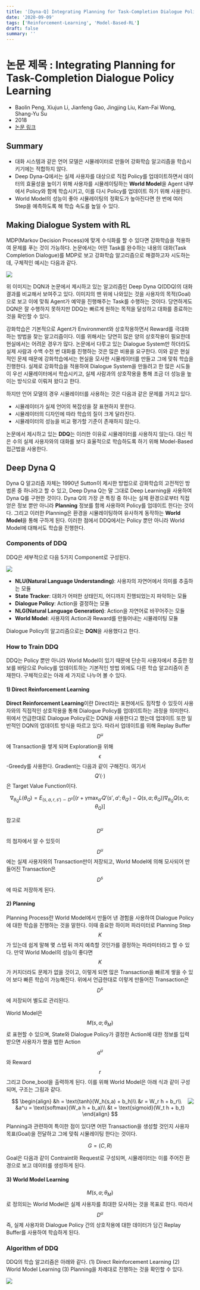 ```yaml
---
title: '[Dyna-Q] Integrating Planning for Task-Completion Dialogue Policy Learning'
date: '2020-09-09'
tags: ['Reinforcement-Learning', 'Model-Based-RL']
draft: false
summary: ''
---
```


# 논문 제목 : Integrating Planning for Task-Completion Dialogue Policy Learning

- Baolin Peng, Xiujun Li, Jianfeng Gao, Jingjing Liu, Kam-Fai Wong, Shang-Yu Su
- 2018
- [논문 링크](https://arxiv.org/abs/1801.06176)

## Summary

- 대화 시스템과 같은 언어 모델은 시뮬레이터로 만들어 강화학습 알고리즘을 학습시키기에는 적합하지 않다.
- Deep Dyna-Q에서는 실제 사용자를 대상으로 직접 Policy를 업데이트하면서 데이터의 효율성을 높이기 위해 사용자를 시뮬레이팅하는 **World Model**을 Agent 내부에서 Policy와 함께 학습시키고, 이를 다시 Policy를 업데이트 하기 위해 사용한다.
- World Model의 성능이 좋아 시뮬레이팅의 정확도가 높아진다면 한 번에 여러 Step을 예측하도록 해 학습 속도를 높일 수 있다.

## Making Dialogue System with RL

MDP(Markov Decision Process)에 맞게 수식화를 할 수 있다면 강화학습을 적용하여 문제를 푸는 것이 가능하다. 논문에서는 어떤 Task를 완수하는 내용의 대화(Task Completion Dialogue)를 MDP로 보고 강화학습 알고리즘으로 해결하고자 시도하는데, 구체적인 예시는 다음과 같다.

<img
  src="/static/images/paper-review/ddq_two_sample_dialogue_sessions.png"
  className="mx-auto my-4 block w-[40em]"
/>

위 이미지는 DQN과 논문에서 제시하고 있는 알고리즘인 Deep Dyna Q(DDQ)의 대화 결과를 비교해서 보여주고 있다. 이미지의 맨 위에 나와있는 것을 사용자의 목적(Goal)으로 보고 이에 맞춰 Agent가 예약을 진행해주는 Task를 수행하는 것이다. 당연하게도 DQN은 잘 수행하지 못하지만 DDQ는 빠르게 원하는 목적을 달성하고 대화를 종료하는 것을 확인할 수 있다.

강화학습은 기본적으로 Agent가 Environment와 상호작용하면서 Reward를 극대화하는 방법을 찾는 알고리즘이다. 이를 위해서는 당연히 많은 양의 상호작용이 필요한데 현실에서는 어려운 경우가 많다. 논문에서 다루고 있는 Dialogue System만 하더라도 실제 사람과 수백 수천 번 대화를 진행하는 것은 많은 비용을 요구한다. 이와 같은 현실적인 문제 때문에 강화학습에서는 현실을 모사한 시뮬레이터를 만들고 그에 맞춰 학습을 진행한다. 실제로 강화학습을 적용하여 Dialogue System을 만들려고 한 많은 시도들이 우선 시뮬레이터에서 학습시키고, 실제 사람과의 상호작용을 통해 조금 더 성능을 높이는 방식으로 이뤄져 왔다고 한다.

하지만 언어 모델의 경우 시뮬레이터를 사용하는 것은 다음과 같은 문제를 가지고 있다.

- 시뮬레이터가 실제 언어의 복잡성을 잘 표현하지 못한다.
- 시뮬레이터의 디자인에 따라 학습의 질이 크게 달라진다.
- 시뮬레이터의 성능을 비교 평가할 기준이 존재하지 않는다.

논문에서 제시하고 있는 **DDQ**는 이러한 이유로 시뮬레이터를 사용하지 않는다. 대신 적은 수의 실제 사용자와의 대화를 보다 효율적으로 학습하도록 하기 위해 Model-Based 접근법을 사용한다.

## Deep Dyna Q

Dyna Q 알고리즘 자체는 1990년 Sutton이 제시한 방법으로 강화학습의 고전적인 방법론 중 하나라고 할 수 있고, Deep Dyna Q는 말 그대로 Deep Learning을 사용하여 Dyna Q를 구현한 것이다. Dyna Q의 가장 큰 특징 중 하나는 실제 환경으로부터 직접 얻은 정보 뿐만 아니라 **Planning** 정보를 함께 사용하여 Policy를 업데이트 한다는 것이다. 그리고 이러한 Planning은 환경을 시뮬레이팅하여 유사하게 동작하는 **World Model**을 통해 구하게 된다. 이러한 점에서 DDQ에서는 Policy 뿐만 아니라 World Model에 대해서도 학습을 진행한다.

### Components of DDQ

DDQ은 세부적으로 다음 5가지 Component로 구성된다.

<img src="/static/images/paper-review/ddq_dialogue_agent.png" className="mx-auto block w-[28em]" />

- **NLU(Natural Language Understanding)**: 사용자의 자연어에서 의미를 추출하는 모듈
- **State Tracker**: 대화가 어떠한 상태인지, 어디까지 진행되었는지 파악하는 모듈
- **Dialogue Policy**: Action을 결정하는 모듈
- **NLG(Natural Language Generation)**: Action을 자연어로 바꾸어주는 모듈
- **World Model**: 사용자의 Action과 Reward를 만들어내는 시뮬레이팅 모듈

Dialogue Policy의 알고리즘으로는 **DQN**을 사용했다고 한다.

### How to Train DDQ

DDQ는 Policy 뿐만 아니라 World Model이 있기 때문에 단순히 사용자에서 추출한 정보를 바탕으로 Policy를 업데이트하는 기본적인 방법 외에도 다른 학습 알고리즘이 존재한다. 구체적으로는 아래 세 가지로 나누어 볼 수 있다.

#### 1) Direct Reinforcement Learning

**Direct Reinforcement Learning**이란 Direct라는 표현에서도 짐작할 수 있듯이 사용자와의 직접적인 상호작용을 통해 Dialogue Policy를 업데이트하는 과정을 의미한다. 위에서 언급한대로 Dialogue Policy로는 DQN을 사용한다고 했는데 업데이트 또한 일반적인 DQN의 업데이트 방식을 따르고 있다. 따라서 업데이트를 위해 Replay Buffer $$D^u$$에 Transaction을 쌓게 되며 Exploration을 위해 $$\epsilon$$-Greedy를 사용한다. Gradient는 다음과 같이 구해진다. 여기서 $$Q'(\cdot)$$은 Target Value Function이다.

$$
\nabla_{\theta_Q}L(\theta_Q) = E_{(s,a,r,s') \backsim D^u}[(r + \gamma \max_{a'} Q'(s', a'; \theta_{Q'}) - Q(s,a;\theta_Q)) \nabla_{\theta_Q} Q(s, a; \theta_Q) ]
$$

참고로 $$D^u$$의 첨자에서 알 수 있듯이 $$D^u$$에는 실제 사용자와의 Transaction만이 저장되고, World Model에 의해 모사되어 만들어진 Transaction은 $$D^s$$에 따로 저장하게 된다.

#### 2) Planning

Planning Process란 World Model에서 만들어 낸 경험을 사용하여 Dialogue Policy에 대한 학습을 진행하는 것을 말한다. 이때 중요한 하이퍼 파라미터로 Planning Step $$K$$가 있는데 쉽게 말해 몇 스텝 뒤 까지 예측할 것인가를 결정하는 파라미터라고 할 수 있다. 만약 World Model의 성능이 좋다면 $$K$$가 커지더라도 문제가 없을 것이고, 이렇게 되면 많은 Transaction을 빠르게 쌓을 수 있어 보다 빠른 학습이 가능해진다. 위에서 언급한대로 이렇게 만들어진 Transaction은 $$D^s$$에 저장되어 별도로 관리된다.

World Model은 $$M(s,a;\theta_M)$$로 표현할 수 있으며, State와 Dialogue Policy가 결정한 Action에 대한 정보를 입력 받으면 사용자가 했을 법한 Action $$a^u$$와 Reward $$r$$ 그리고 Done_bool을 출력하게 된다. 이를 위해 World Model은 아래 식과 같이 구성되며, 구조는 그림과 같다.

<img
  src="/static/images/paper-review/ddq_world_model_architecture.png"
  className="mx-auto block w-[25em]"
  align="right"
/>

$$
\begin{align}
    &h = \text{tanh}(W_h(s,a) + b_h)\\
    &r = W_r h + b_r\\
    &a^u = \text{softmax}(W_a h + b_a)\\
    &t = \text{sigmoid}(W_t h + b_t)
\end{align}
$$

Planning과 관련하여 특이한 점이 있다면 어떤 Transaction을 생성할 것인지 사용자 목표(Goal)을 전달하고 그에 맞춰 시뮬레이팅 한다는 것이다.

$$
G = (C, R)
$$

Goal은 다음과 같이 Contraint와 Request로 구성되며, 시뮬레이터는 이를 주어진 환경으로 보고 데이터를 생성하게 된다.

#### 3) World Model Learning

$$M(s,a;\theta_M)$$로 정의되는 World Model은 실제 사용자를 최대한 모사하는 것을 목표로 한다. 따라서 $$D^u$$ 즉, 실제 사용자와 Dialogue Policy 간의 상호작용에 대한 데이터가 담긴 Replay Buffer를 사용하여 학습하게 된다.

### Algorithm of DDQ

DDQ의 학습 알고리즘은 아래와 같다. (1) Direct Reinforcement Learning (2) World Model Learning (3) Planning을 차례대로 진행하는 것을 확인할 수 있다.

<img src="/static/images/paper-review/ddq_algorithm.png" className="block w-[28em]" />
